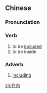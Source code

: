 {{also|在内}}
==Chinese==
{{zh-forms|s=在内}}

===Pronunciation===
{{zh-pron
|m=zàinèi
|c=zoi6 noi6
|h=pfs=chhai-nui
|mn=qz:chǎi-lǎi/tw,xm,zz:chāi-lāi
|cat=v,adv
}}

===Verb===
{{zh-verb}}

# to be [[included]]
# to be inside

===Adverb===
{{zh-adv}}

# [[including]]

[[zh:在內]]